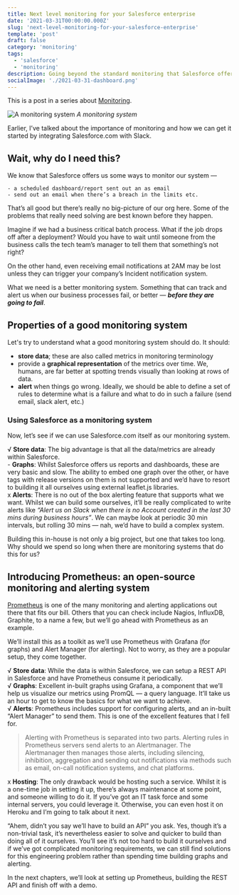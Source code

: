 ```yaml
---
title: Next level monitoring for your Salesforce enterprise
date: '2021-03-31T00:00:00.000Z'
slug: 'next-level-monitoring-for-your-salesforce-enterprise'
template: 'post'
draft: false
category: 'monitoring'
tags:
  - 'salesforce'
  - 'monitoring'
description: Going beyond the standard monitoring that Salesforce offers so you can monitor your business
socialImage: './2021-03-31-dashboard.png'
---
```


This is a post in a series about [Monitoring](/tags/monitoring).

![A monitoring system](./2021-03-31-dashboard.png)
_A monitoring system_

Earlier, I’ve talked about the importance of monitoring and how we can get it started by integrating Salesforce.com with Slack.

## Wait, why do I need this?

We know that Salesforce offers us some ways to monitor our system —

    - a scheduled dashboard/report sent out an as email
    - send out an email when there’s a breach in the limits etc.

That’s all good but there’s really no big-picture of our org here. Some of the problems that really need solving are best known before they happen.

Imagine if we had a business critical batch process. What if the job drops off after a deployment? Would you have to wait until someone from the business calls the tech team’s manager to tell them that something’s not right?

On the other hand, even receiving email notifications at 2AM may be lost unless they can trigger your company’s Incident notification system.

What we need is a better monitoring system. Something that can track and alert us when our business processes fail, or better — **_before they are going to fail_**.

## Properties of a good monitoring system

Let's try to understand what a good monitoring system should do. It should:

- **store data**; these are also called metrics in monitoring terminology
- provide a **graphical representation** of the metrics over time. We, humans, are far better at spotting trends visually than looking at rows of data.
- **alert** when things go wrong. Ideally, we should be able to define a set of rules to determine what is a failure and what to do in such a failure (send email, slack alert, etc.)

### Using Salesforce as a monitoring system

Now, let’s see if we can use Salesforce.com itself as our monitoring system.

√ **Store data**: The big advantage is that all the data/metrics are already within Salesforce.  
\- **Graphs**: Whilst Salesforce offers us reports and dashboards, these are very basic and slow. The ability to embed one graph over the other, or have tags with release versions on them is not supported and we’d have to resort to building it all ourselves using external leaflet.js libraries.  
x **Alerts**: There is no out of the box alerting feature that supports what we want. Whilst we can build some ourselves, it’ll be really complicated to write alerts like _“Alert us on Slack when there is no Account created in the last 30 mins during business hours”_. We can maybe look at periodic 30 min intervals, but rolling 30 mins — nah, we’d have to build a complex system.

Building this in-house is not only a big project, but one that takes too long. Why should we spend so long when there are monitoring systems that do this for us?

## Introducing Prometheus: an open-source monitoring and alerting system

[Prometheus](https://prometheus.io/) is one of the many monitoring and alerting applications out there that fits our bill. Others that you can check include Nagios, InfluxDB, Graphite, to a name a few, but we’ll go ahead with Prometheus as an example.

We’ll install this as a toolkit as we’ll use Prometheus with Grafana (for graphs) and Alert Manager (for alerting). Not to worry, as they are a popular setup, they come together.

√ **Store data**: While the data is within Salesforce, we can setup a REST API in Salesforce and have Prometheus consume it periodically.  
√ **Graphs**: Excellent in-built graphs using Grafana, a component that we’ll help us visualize our metrics using PromQL — a query language. It’ll take us an hour to get to know the basics for what we want to achieve.  
√ **Alerts**: Prometheus includes support for configuring alerts, and an in-built “Alert Manager” to send them. This is one of the excellent features that I fell for.

> Alerting with Prometheus is separated into two parts. Alerting rules in Prometheus servers send alerts to an Alertmanager. The Alertmanager then manages those alerts, including silencing, inhibition, aggregation and sending out notifications via methods such as email, on-call notification systems, and chat platforms.

x **Hosting**: The only drawback would be hosting such a service. Whilst it is a one-time job in setting it up, there’s always maintenance at some point, and someone willing to do it. If you’ve got an IT task force and some internal servers, you could leverage it. Otherwise, you can even host it on Heroku and I’m going to talk about it next.

“Ahem, didn’t you say we’ll have to build an API” you ask. Yes, though it’s a non-trivial task, it’s nevertheless easier to solve and quicker to build than doing all of it ourselves. You’ll see it’s not too hard to build it ourselves and if we’ve got complicated monitoring requirements, we can still find solutions for this engineering problem rather than spending time building graphs and alerting.

In the next chapters, we’ll look at setting up Prometheus, building the REST API and finish off with a demo.
